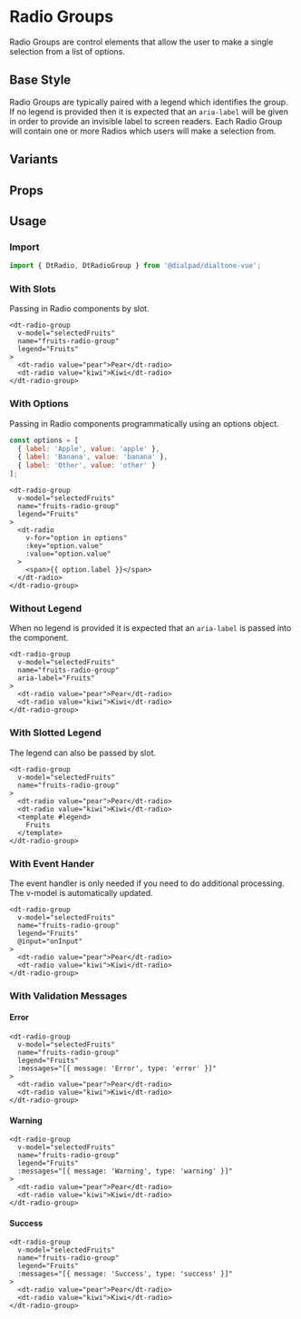 
# Radio Groups

<Subtitle>
  Radio Groups are control elements that allow the user to make a single selection from a list of options.
</Subtitle>

## Base Style

Radio Groups are typically paired with a legend which identifies the group. If no legend is provided then it is expected
that an `aria-label` will be given in order to provide an invisible label to screen readers. Each Radio Group will
contain one or more Radios which users will make a selection from.

<Canvas>
  <Story id="forms-radio-group--default" />
</Canvas>

## Variants

<Canvas>
  <Story id="forms-radio-group--variants" />
</Canvas>

## Props

<ArgsTable of={DtRadioGroup} />

## Usage

### Import

```jsx
import { DtRadio, DtRadioGroup } from '@dialpad/dialtone-vue';
```

### With Slots

Passing in Radio components by slot.

```vue
<dt-radio-group
  v-model="selectedFruits"
  name="fruits-radio-group"
  legend="Fruits"
>
  <dt-radio value="pear">Pear</dt-radio>
  <dt-radio value="kiwi">Kiwi</dt-radio>
</dt-radio-group>
```

### With Options

Passing in Radio components programmatically using an options object.

```js
const options = [
  { label: 'Apple', value: 'apple' },
  { label: 'Banana', value: 'banana' },
  { label: 'Other', value: 'other' }
];
```

```vue
<dt-radio-group
  v-model="selectedFruits"
  name="fruits-radio-group"
  legend="Fruits"
>
  <dt-radio
    v-for="option in options"
    :key="option.value"
    :value="option.value"
  >
    <span>{{ option.label }}</span>
  </dt-radio>
</dt-radio-group>
```

### Without Legend

When no legend is provided it is expected that an `aria-label` is passed into the component.

```vue
<dt-radio-group
  v-model="selectedFruits"
  name="fruits-radio-group"
  aria-label="Fruits"
>
  <dt-radio value="pear">Pear</dt-radio>
  <dt-radio value="kiwi">Kiwi</dt-radio>
</dt-radio-group>
```

### With Slotted Legend

The legend can also be passed by slot.

```vue
<dt-radio-group
  v-model="selectedFruits"
  name="fruits-radio-group"
>
  <dt-radio value="pear">Pear</dt-radio>
  <dt-radio value="kiwi">Kiwi</dt-radio>
  <template #legend>
    Fruits
  </template>
</dt-radio-group>
```

### With Event Hander

The event handler is only needed if you need to do additional processing. The v-model is automatically updated.

```vue
<dt-radio-group
  v-model="selectedFruits"
  name="fruits-radio-group"
  legend="Fruits"
  @input="onInput"
>
  <dt-radio value="pear">Pear</dt-radio>
  <dt-radio value="kiwi">Kiwi</dt-radio>
</dt-radio-group>
```

### With Validation Messages

<h4 style={{ color: 'red' }}>Error</h4>

```vue
<dt-radio-group
  v-model="selectedFruits"
  name="fruits-radio-group"
  legend="Fruits"
  :messages="[{ message: 'Error', type: 'error' }]"
>
  <dt-radio value="pear">Pear</dt-radio>
  <dt-radio value="kiwi">Kiwi</dt-radio>
</dt-radio-group>
```

<h4 style={{ color: 'Goldenrod' }}>Warning</h4>

```vue
<dt-radio-group
  v-model="selectedFruits"
  name="fruits-radio-group"
  legend="Fruits"
  :messages="[{ message: 'Warning', type: 'warning' }]"
>
  <dt-radio value="pear">Pear</dt-radio>
  <dt-radio value="kiwi">Kiwi</dt-radio>
</dt-radio-group>
```

<h4 style={{ color: 'green' }}>Success</h4>

```vue
<dt-radio-group
  v-model="selectedFruits"
  name="fruits-radio-group"
  legend="Fruits"
  :messages="[{ message: 'Success', type: 'success' }]"
>
  <dt-radio value="pear">Pear</dt-radio>
  <dt-radio value="kiwi">Kiwi</dt-radio>
</dt-radio-group>
```
